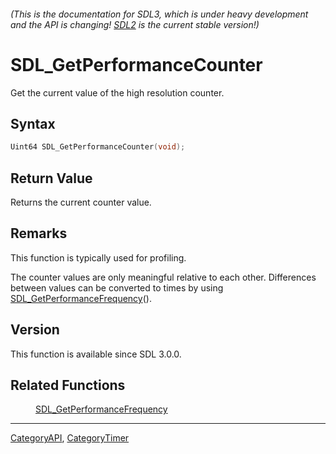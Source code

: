====== (This is the documentation for SDL3, which is under heavy development and the API is changing! [https://wiki.libsdl.org/ SDL2] is the current stable version!) ======
= SDL_GetPerformanceCounter =

Get the current value of the high resolution counter.

== Syntax ==

<syntaxhighlight lang='c'>
Uint64 SDL_GetPerformanceCounter(void);
</syntaxhighlight>

== Return Value ==

Returns the current counter value.

== Remarks ==

This function is typically used for profiling.

The counter values are only meaningful relative to each other. Differences
between values can be converted to times by using
[[SDL_GetPerformanceFrequency]]().

== Version ==

This function is available since SDL 3.0.0.

== Related Functions ==

:[[SDL_GetPerformanceFrequency]]

----
[[CategoryAPI]], [[CategoryTimer]]


